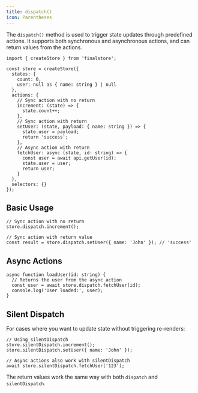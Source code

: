 ```yaml
---
title: dispatch()
icon: Parentheses
---
```


The `dispatch()` method is used to trigger state updates through predefined actions. It supports both synchronous and asynchronous actions, and can return values from the actions.

```tsx
import { createStore } from 'finalstore';

const store = createStore({
  states: {
    count: 0,
    user: null as { name: string } | null
  },
  actions: {
    // Sync action with no return
    increment: (state) => {
      state.count++;
    },
    // Sync action with return
    setUser: (state, payload: { name: string }) => {
      state.user = payload;
      return 'success';
    },
    // Async action with return
    fetchUser: async (state, id: string) => {
      const user = await api.getUser(id);
      state.user = user;
      return user;
    }
  },
  selectors: {}
});
```

## Basic Usage

```tsx
// Sync action with no return
store.dispatch.increment();

// Sync action with return value
const result = store.dispatch.setUser({ name: 'John' }); // 'success'
```

## Async Actions

```tsx
async function loadUser(id: string) {
  // Returns the user from the async action
  const user = await store.dispatch.fetchUser(id);
  console.log('User loaded:', user);
}
```

## Silent Dispatch

For cases where you want to update state without triggering re-renders:

```tsx
// Using silentDispatch
store.silentDispatch.increment();
store.silentDispatch.setUser({ name: 'John' });

// Async actions also work with silentDispatch
await store.silentDispatch.fetchUser('123');
```

The return values work the same way with both `dispatch` and `silentDispatch`.
